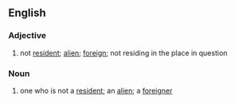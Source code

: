 ==English==

===Adjective===
{{en-adj|-}}

# not [[resident]]; [[alien]]; [[foreign]]; not residing in the place in question

===Noun===
{{en-noun}}

# one who is not a [[resident]]; an [[alien]]; a [[foreigner]]